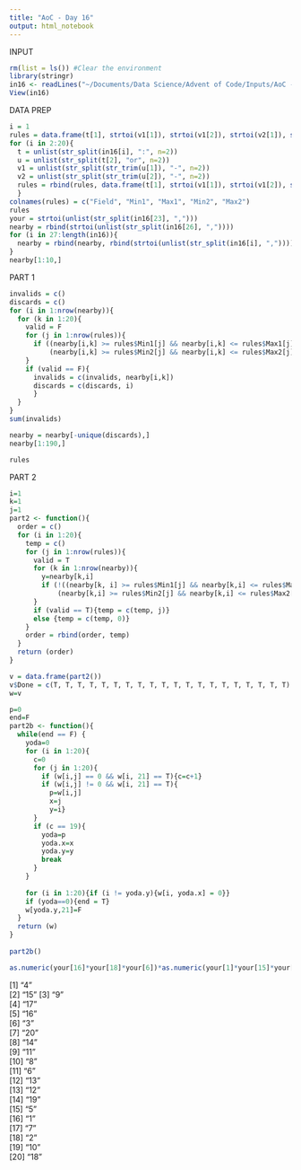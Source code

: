 ```yaml
---
title: "AoC - Day 16"
output: html_notebook
---
```


INPUT

```r
rm(list = ls()) #Clear the environment
library(stringr)
in16 <- readLines("~/Documents/Data Science/Advent of Code/Inputs/AoC - Day 16.txt")
View(in16)
```

DATA PREP

```r
i = 1
rules = data.frame(t[1], strtoi(v1[1]), strtoi(v1[2]), strtoi(v2[1]), strtoi(v2[2]))
for (i in 2:20){
  t = unlist(str_split(in16[i], ":", n=2))
  u = unlist(str_split(t[2], "or", n=2))
  v1 = unlist(str_split(str_trim(u[1]), "-", n=2))
  v2 = unlist(str_split(str_trim(u[2]), "-", n=2))
  rules = rbind(rules, data.frame(t[1], strtoi(v1[1]), strtoi(v1[2]), strtoi(v2[1]), strtoi(v2[2])))
  }
colnames(rules) = c("Field", "Min1", "Max1", "Min2", "Max2")
rules
your = strtoi(unlist(str_split(in16[23], ",")))
nearby = rbind(strtoi(unlist(str_split(in16[26], ","))))
for (i in 27:length(in16)){
  nearby = rbind(nearby, rbind(strtoi(unlist(str_split(in16[i], ",")))))
}
nearby[1:10,]
```
PART 1

```r
invalids = c()
discards = c()
for (i in 1:nrow(nearby)){
  for (k in 1:20){
    valid = F
    for (j in 1:nrow(rules)){
      if ((nearby[i,k] >= rules$Min1[j] && nearby[i,k] <= rules$Max1[j]) || 
          (nearby[i,k] >= rules$Min2[j] && nearby[i,k] <= rules$Max2[j])){valid = T}
    }
    if (valid == F){
      invalids = c(invalids, nearby[i,k])
      discards = c(discards, i)
      }
  }
}
sum(invalids)

nearby = nearby[-unique(discards),]
nearby[1:190,]
```

```r
rules
```


PART 2

```r
i=1
k=1
j=1
part2 <- function(){
  order = c()
  for (i in 1:20){
    temp = c()
    for (j in 1:nrow(rules)){
      valid = T
      for (k in 1:nrow(nearby)){
        y=nearby[k,i]
        if (!((nearby[k, i] >= rules$Min1[j] && nearby[k,i] <= rules$Max1[j]) || 
            (nearby[k,i] >= rules$Min2[j] && nearby[k,i] <= rules$Max2[j]))){valid = F}
      }
      if (valid == T){temp = c(temp, j)}
      else {temp = c(temp, 0)}
    }
    order = rbind(order, temp)
  }
  return (order)
}

v = data.frame(part2())
v$Done = c(T, T, T, T, T, T, T, T, T, T, T, T, T, T, T, T, T, T, T, T)
w=v

p=0
end=F
part2b <- function(){
  while(end == F) {
    yoda=0
    for (i in 1:20){
      c=0
      for (j in 1:20){
        if (w[i,j] == 0 && w[i, 21] == T){c=c+1}
        if (w[i,j] != 0 && w[i, 21] == T){
          p=w[i,j]
          x=j
          y=i}
      }
      if (c == 19){
        yoda=p
        yoda.x=x
        yoda.y=y
        break
      }
    }
  
    for (i in 1:20){if (i != yoda.y){w[i, yoda.x] = 0}}
    if (yoda==0){end = T}
    w[yoda.y,21]=F
  }
  return (w)
}
  
part2b()

as.numeric(your[16]*your[18]*your[6])*as.numeric(your[1]*your[15]*your[11])
```

[1] "4"                            
 [2] "15"
 [3] "9"                                                                
 [4] "17"         
 [5] "16"      
 [6] "3"             
 [7] "20"                                      
 [8] "14"                                                    
 [9] "11"                   
[10] "8"  
[11] "6"                                 
[12] "13"                                                                   
[13] "12"     
[14] "19"                                                        
[15] "5"            
[16] "1"                
[17] "7"                                          
[18] "2"               
[19] "10"                                                            
[20] "18"